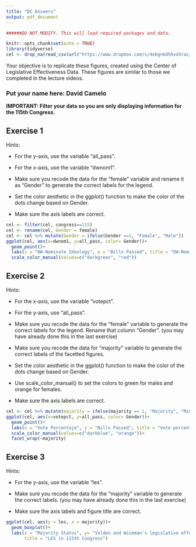 ---
title: "DC Answers"
output: pdf_document
---

```{r setup, include=FALSE}


######DO NOT MODIFY. This will load required packages and data.

knitr::opts_chunk$set(echo = TRUE)
library(tidyverse)
cel <- drop_na(read_csv(url("https://www.dropbox.com/s/4ebgnkdhhxo5rac/cel_volden_wiseman%20_coursera.csv?raw=1")))
```

Your objective is to replicate these figures, created using the Center of Legislative Effectiveness Data. These figures are similar to those we completed in the lecture videos.

### Put your name here: David Camelo

**IMPORTANT: Filter your data so you are only displaying information for the 115th Congress.**

## Exercise 1

Hints:

* For the y-axis, use the variable "all_pass".

* For the x-axis, use the variable "dwnom1".

* Make sure you recode the data for the "female" variable and rename it as "Gender" to generate the correct labels for the legend.

* Set the color aesthetic in the ggplot() function to make the color of the dots change based on Gender.

* Make sure the axis labels are correct.

```{r exercise1,echo=FALSE}
cel <- filter(cel, congress==115)
cel <- rename(cel, Gender = female)
cel <- cel %>% mutate(Gender = ifelse(Gender ==1, "Female", "Male"))
ggplot(cel, aes(x=dwnom1, y=all_pass, color= Gender))+
  geom_point()+
  labs(x = "DW-Nominate Ideology", y = "Bills Passed", title = "DW-Nominate Ideology by Bills Passed")+
  scale_color_manual(values=c("darkgreen", "red"))
```

## Exercise 2

Hints:

* For the x-axis, use the variable "votepct".

* For the y-axis, use "all_pass".

* Make sure you recode the data for the "female" variable to generate the correct labels for the legend. Rename that column "Gender". (you may have already done this in the last exercise)

* Make sure you recode the data for "majority" variable to generate the correct labels of the facetted figures.

* Set the color aesthetic in the ggplot() function to make the color of the dots change based on Gender.

* Use scale_color_manual() to set the colors to green for males and orange for females.

* Make sure the axis labels are correct.


```{r exercise2,echo=FALSE}
cel <- cel %>% mutate(majority = ifelse(majority == 1, "Majority", "Minority"))
ggplot(cel, aes(x=votepct, y=all_pass, color= Gender))+
  geom_point()+
  labs(x = "Vote Percentaje", y = "Bills Passed", title = "Vote percentaje by Bills Passed")+
  scale_color_manual(values=c("darkblue", "orange"))+
  facet_wrap(~majority)
```

## Exercise 3

Hints:

* For the y-axis, use the variable "les".

* Make sure you recode the data for the "majority" variable to generate the correct labels. (you may have already done this in the last exercise)

* Make sure the axis labels and figure title are correct.


```{r exercise3,echo=FALSE}
ggplot(cel, aes(y = les, x = majority))+
  geom_boxplot()+
  labs(x = "Majority Status", y= "Volden and Wiseman's legislative effective score",
       title = "LES in 115th Congress")

```
